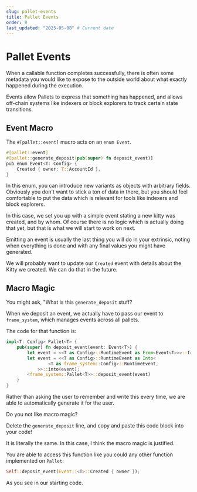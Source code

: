 ```yaml
---
slug: pallet-events
title: Pallet Events
order: 9
last_updated: "2025-05-08" # Current date
---
```


# Pallet Events

When a callable function completes successfully, there is often some metadata you would like to expose to the outside world about what exactly happened during the execution.

Events allow Pallets to express that something has happened, and allows off-chain systems like indexers or block explorers to track certain state transitions.

## Event Macro

The `#[pallet::event]` macro acts on an `enum Event`.

```rust
#[pallet::event]
#[pallet::generate_deposit(pub(super) fn deposit_event)]
pub enum Event<T: Config> {
	Created { owner: T::AccountId },
}
```

In this enum, you can introduce new variants as objects with arbitrary fields. Obviously you don't want to stick a ton of data in there, but you should feel comfortable to put the data which is relevant for tools like indexers and block explorers.

In this case, we set you up with a simple event stating a new kitty was created, and by whom. Of course there is no logic which is actually doing that yet, but that is what we will start to work on next.

Emitting an event is usually the last thing you will do in your extrinsic, noting when everything is done and with any final values you might have generated.

We will probably want to update our `Created` event with details about the Kitty we created. We can do that in the future.

## Macro Magic

You might ask, "What is this `generate_deposit` stuff?

When we deposit an event, we actually have to pass our event to `frame_system`, which manages events across all pallets.

The code for that function is:

```rust
impl<T: Config> Pallet<T> {
	pub(super) fn deposit_event(event: Event<T>) {
		let event = <<T as Config>::RuntimeEvent as From<Event<T>>>::from(event);
		let event = <<T as Config>::RuntimeEvent as Into<
				<T as frame_system::Config>::RuntimeEvent,
			>>::into(event);
		<frame_system::Pallet<T>>::deposit_event(event)
	}
}
```

Rather than asking the user to remember and write this every time, we are able to automatically generate it for the user.

Do you not like macro magic?

Delete the `generate_deposit` line, and copy and paste this code block into your code!

It is literally the same. In this case, I think the macro magic is justified.

You are able to access this function like you could any other function implemented on `Pallet`:

```rust
Self::deposit_event(Event::<T>::Created { owner });
```

As you see in our starting code.
